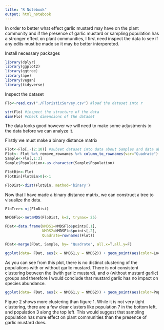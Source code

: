```yaml
---
title: "R Notebook"
output: html_notebook
---
```


In order to better what effect garlic mustard may have on the plant community and if the presence of garlic mustard or sampling population has a stronger effect on plant communities, I first need inspect the data to see if any edits must be made so it may be better interpereted. 

Install necessary packages
```r
library(dplyr)
library(ggplot2)
library(ggtree)
library(ape)
library(vegan)
library(tidyverse)
```

Inspect the dataset
```r
Flo<-read.csv("./FloristicSurvey.csv") #load the dataset into r
```
```r
str(Flo) #inspect the structure of the data
dim(Flo) #check dimensions of the dataset
```

The data looks good however we will need to make some adjustments to the data before we can analyze it.

Firstly we must make a binary distance matrix
```r
Flot<-Flo[,-(2:10)] #subset dataset into data about Samples and data about species diversity
Flot<- Flot %>% remove_rownames %>% column_to_rownames(var="Quadrate")
Sample<-Flo[,1:3]
Sample$Population<-as.character(Sample$Population)
```

```r
FlotBin<-Flot
FlotBin[FlotBin>0]<-1
```

```r
FloDist<-dist(FlotBin, method='binary')
```

Now that I have made a binary distance matrix, we can construct a tree to visualize the data.
```r
FloTree<-nj(FloDist)
```
```r
NMDSFlo<-metaMDS(FloDist, k=2, trymax= 25)
```
```r
FDat<-data.frame(NMDS1=NMDSFlo$points[,1],
                 NMDS2=NMDSFlo$points[,2],
                 Quadrate=rownames(Flot))
```
```r
FDat<-merge(FDat, Sample, by= "Quadrate", all.x=T,all.y=F)
```
```r
ggplot(data= FDat, aes(x = NMDS1,y = NMDS2)) + geom_point(aes(color=Location))
```
As you can see from this plot, there is no distinct clustering of the populations with or without garlic mustard. There is not consistent clustering between the i(with garlic mustard), and o (without mustard garlic) groups and therefore I would conclude that mustard garlic has no impact on species abundance.

```r
ggplot(data= FDat, aes(x = NMDS1,y = NMDS2)) + geom_point(aes(color=Population))
```
Figure 2 shows more clustering than figure 1. While it is not very tight clustering, there are a few clear clusters like population 7 in the bottom left, and population 3 along the top left. This would suggest that sampling population has more effect on plant communities than the presence of garlic mustard does. 

